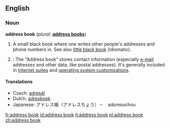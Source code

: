 ==English==

===Noun===
'''address book'''  (''plural:'' '''[[address books]]''')
# A small black book where one writes other people's addresses and phone numbers in.  See also [[little black book]] (idiomatic).
# {{computing}}: The "Address book" stores contact information (especially [[e-mail]] addresses and other data, like postal addresses).  It's generally included in [[w:Internet suite|Internet suites]] and  [[w:operating  system|operating system customizations]].

====Translations====
* Czech: [[adresář]] {{m}}
*Dutch: [[adresboek]] {{n}}
*Japanese: アドレス帳（アドレスちょう）－　adoresuchou

[[fr:address book]]
[[id:address book]]
[[it:address book]]
[[pl:address book]]
[[zh:address book]]